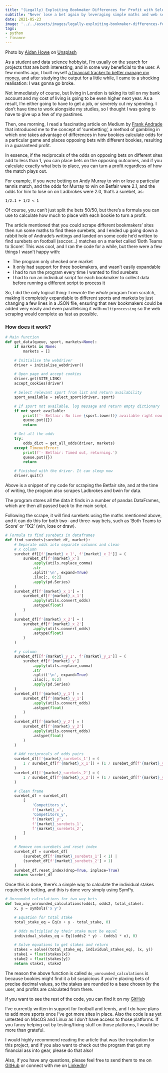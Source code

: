 ```yaml
---
title: "(Legally) Exploiting Bookmaker Differences for Profit with Selenium and Pandas"
subtitle: "Never lose a bet again by leveraging simple maths and web scraping."
date: 2021-05-23
image: '../../assets/images/legally-exploiting-bookmaker-differences-for-profit-with-selenium-and-pandas/image-0.jpg'
tags:
- python
- finance
---
```


Photo by
[Aidan Howe](https://unsplash.com/@aidanhowe?utm_source=medium&utm_medium=referral) on
[Unsplash](https://unsplash.com/?utm_source=medium&utm_medium=referral)

As a student and data science hobbyist, I’m usually on the search for projects that are
both interesting, and in some way beneficial to the user. A few months ago, I built
myself
[a financial tracker to better manage my money](/beating-monzo-plus-with-python-and-pandas),
and after studying the output for a little while, I came to a shocking realisation: I
was gonna go broke.

Not immediately of course, but living in London is taking its toll on my bank account
and my cost of living is going to be even higher next year. As a result, I’m either
going to have to get a job, or severely cut my spending. I don’t have time to work
alongside my studies, so I thought I was going to have to give up a few of my pastimes.

Then, one morning, I read a fascinating article on Medium by
[Frank Andrade](https://frank-andrade.medium.com/) that introduced me to the concept
of ‘surebetting’, a method of gambling in which one takes advantage of differences in
how bookies calculate odds for a particular game and places opposing bets with different
bookies, resulting in a guaranteed profit.

In essence, if the reciprocals of the odds on opposing bets on different sites add to
less than 1, you can place bets on the opposing outcomes, and if you calculate exactly
what bets to place, you can turn a profit regardless of how the match plays out.

For example, if you were betting on Andy Murray to win or lose a particular tennis
match, and the odds for Murray to win on Betfair were 2.1, and the odds for him to lose
on on Ladbrokes were 2.0, that’s a surebet, as:

`1/2.1 + 1/2 < 1`

Of course, you can’t just split the bets 50/50, but there’s a formula you can use to
calculate how much to place with each bookie to turn a profit.

The article mentioned that you could scrape different bookmakers’ sites then run some
maths to find these surebets, and I ended up going down a rabbit hole of Andrade’s
writings and landed on some code he’d written to find surebets on football (soccer…)
matches on a market called ‘Both Teams to Score’. This was cool, and I ran the code for
a while, but there were a few things I wasn’t happy with:

- The program only checked one market
- It only had support for three bookmakers, and wasn’t easily expandable
- I had to run the program every time I wanted to find surebets
- I had to run an individual script for each bookmaker to collect data before running a
  different script to process it

So, I did the only logical thing: I rewrote the _whole_ program from scratch, making it
completely expandable to different sports and markets by just changing a few lines in a
JSON file, ensuring that new bookmakers could be added very easily and even
parallelising it with `multiprocessing` so the web scraping would complete as fast as
possible.

### How does it work?

```python
# Main function
def get_data(queue, sport, markets=None):
    if markets is None:
        markets = []

    # Initialise the webdriver
    driver = initialise_webdriver()

    # Open page and accept cookies
    driver.get(SITE_LINK)
    accept_cookies(driver)

    # Select relevant sport from list and return availability
    sport_available = select_sport(driver, sport)

    # If sport not available, log message and return empty dictionary
    if not sport_available:
        print(f'- Betfair: No live {sport.lower()} available right now.')
        queue.put({})
        return

    # Get all the odds
    try:
        odds_dict = get_all_odds(driver, markets)
    except TimeoutError:
        print(f'- Betfair: Timed out, returning.')
        queue.put({})
        return

    # Finished with the driver. It can sleep now
    driver.quit()
```

Above is a snippet of my code for scraping the Betfair site, and at the time of writing,
the program also scrapes Ladbrokes and bwin for data.

The program stores all the data it finds in a number of pandas DataFrames, which are
then all passed back to the main script.

Following the scrape, it will find surebets using the maths mentioned above, and it can
do this for both two- and three-way bets, such as ‘Both Teams to Score’ or ‘1X2’ (win,
lose or draw).

```python
# Formula to find surebets in dataframes
def find_surebets(surebet_df, market):
    # Separate odds into separate columns and clean
    # x column
    surebet_df[[f'{market}_x_1', f'{market}_x_2']] = (
        surebet_df[f'{market}_x']
            .apply(utils.replace_comma)
            .str
            .split('\n', expand=True)
            .iloc[:, 0:2]
            .apply(pd.Series)
    )
    surebet_df[f'{market}_x_1'] = (
        surebet_df[f'{market}_x_1']
            .apply(utils.convert_odds)
            .astype(float)
        )
    )
    surebet_df[f'{market}_x_2'] = (
        surebet_df[f'{market}_x_2']
            .apply(utils.convert_odds)
            .astype(float)
        )
    )

    # y column
    surebet_df[[f'{market}_y_1', f'{market}_y_2']] = (
        surebet_df[f'{market}_y']
            .apply(utils.replace_comma)
            .str
            .split('\n', expand=True)
            .iloc[:, 0:2]
            .apply(pd.Series)
    )
    surebet_df[f'{market}_y_1'] = (
        surebet_df[f'{market}_y_1']
            .apply(utils.convert_odds)
            .astype(float)
        )
    )
    surebet_df[f'{market}_y_2'] = (
        surebet_df[f'{market}_y_2']
            .apply(utils.convert_odds)
            .astype(float)
        )
    )

    # Add reciprocals of odds pairs
    surebet_df[f'{market}_surebets_1'] = (
        1 / surebet_df[f'{market}_x_1']) + (1 / surebet_df[f'{market}_y_2']
    )
    surebet_df[f'{market}_surebets_2'] = (
        1 / surebet_df[f'{market}_x_2']) + (1 / surebet_df[f'{market}_y_1']
    )

    # Clean frame
    surebet_df = surebet_df[
        [
            'Competitors_x',
            f'{market}_x',
            'Competitors_y',
            f'{market}_y',
            f'{market}_surebets_1',
            f'{market}_surebets_2',
        ]
    ]

    # Remove non-surebets and reset index
    surebet_df = surebet_df[
        (surebet_df[f'{market}_surebets_1'] < 1) |
        (surebet_df[f'{market}_surebets_2'] < 1)
    ]
    surebet_df.reset_index(drop=True, inplace=True)
    return surebet_df
```

Once this is done, there’s a simple way to calculate the individual stakes required for
betting, and this is done very simply using SymPy.

```python
# Unrounded calculations for two way bets
def two_way_unrounded_calculations(odds1, odds2, total_stake):
    x, y = symbols('x y')

    # Equation for total stake
    total_stake_eq = Eq(x + y - total_stake, 0)

    # Odds multiplied by their stake must be equal
    individual_stakes_eq = Eq((odds2 * y) - (odds1 * x), 0)

    # Solve equations to get stakes and return
    stakes = solve((total_stake_eq, individual_stakes_eq), (x, y))
    stake1 = float(stakes[x])
    stake2 = float(stakes[y])
    return stake1, stake2
```

The reason the above function is called `do_unrounded_calculations` is because bookies
might find it a bit suspicious if you’re placing bets of precise decimal values, so the
stakes are rounded to a base chosen by the user, and profits are calculated from there.

If you want to see the rest of the code, you can find it on my
[GitHub](https://github.com/isaacharrisholt/vorn-surebet-finder)

I’ve currently written in support for football and tennis, and I do have plans to add
more sports once I’ve got more sites in place. Also the code is as yet untested on MacOS
and Linux as I don’t have access to those platforms. If you fancy helping out by
testing/fixing stuff on those platforms, I would be more than grateful.

I would highly recommend reading the article that was the inspiration for this project,
and if you also want to check out the program that got my financial ass into gear,
please do that also!

Also, if you have any questions, please feel free to send them to me on
[GitHub](https://github.com/isaacharrisholt/) or connect with me on
[LinkedIn](https://www.linkedin.com/in/isaac-harris-holt/)!

